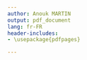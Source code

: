 ```yaml
---
author: Anouk MARTIN
output: pdf_document
lang: fr-FR
header-includes:
- \usepackage{pdfpages}

---
```


\includepdf[pages=1-]{Formulaire_demande_2024.pdf}

\includepdf[pages=1-]{Projet_Thèse.pdf}

\includepdf[pages=1-]{formation_parcours.pdf}

\includepdf[pages=1-]{MartinAnouk_LettreDuvouxGollac.pdf}

\includepdf[pages=1]{Annexe.pdf}